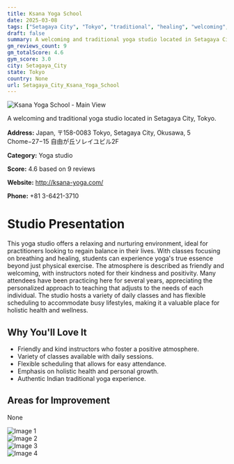 ```yaml
---
title: Ksana Yoga School
date: 2025-03-08
tags: ["Setagaya City", "Tokyo", "traditional", "healing", "welcoming", "holistic", "Setagaya City"]  
draft: false
summary: A welcoming and traditional yoga studio located in Setagaya City, Tokyo.
gm_reviews_count: 9
gm_totalScore: 4.6
gym_score: 3.0
city: Setagaya_City
state: Tokyo
country: None
url: Setagaya_City_Ksana_Yoga_School
---
```


<div className="aspect-[16/9] relative my-8">
  <img 
    src="https://lh5.googleusercontent.com/p/AF1QipNOKG6lgh2OXROUxyzPEo2EpFUxk_dCRoxZR-NE=w1920-h1080-k-no"
    alt="Ksana Yoga School - Main View"
    className="object-cover absolute inset-0 w-full h-full rounded-lg"
  />
</div>

A welcoming and traditional yoga studio located in Setagaya City, Tokyo.

**Address:** Japan, 〒158-0083 Tokyo, Setagaya City, Okusawa, 5 Chome−27−15 自由が丘ソレイユビル2F

**Category:** Yoga studio

**Score:** 4.6 based on 9 reviews

**Website:** http://ksana-yoga.com/

**Phone:** +81 3-6421-3710

# Studio Presentation

This yoga studio offers a relaxing and nurturing environment, ideal for practitioners looking to regain balance in their lives. With classes focusing on breathing and healing, students can experience yoga's true essence beyond just physical exercise. The atmosphere is described as friendly and welcoming, with instructors noted for their kindness and positivity. Many attendees have been practicing here for several years, appreciating the personalized approach to teaching that adjusts to the needs of each individual. The studio hosts a variety of daily classes and has flexible scheduling to accommodate busy lifestyles, making it a valuable place for holistic health and wellness.

## Why You'll Love It

- Friendly and kind instructors who foster a positive atmosphere.
- Variety of classes available with daily sessions.
- Flexible scheduling that allows for easy attendance.
- Emphasis on holistic health and personal growth.
- Authentic Indian traditional yoga experience.

## Areas for Improvement

None

<div className="grid grid-cols-1 xl:grid-cols-2 gap-4 my-8">
<div className="aspect-[4/3] relative"><img src="https://lh5.googleusercontent.com/p/AF1QipO-UUPYSv2xZDsiuObo6S_bznIwuroZR0LI5iFJ=w1920-h1080-k-no" alt="Image 1" className="object-cover absolute inset-0 w-full h-full rounded-lg" /></div>
<div className="aspect-[4/3] relative"><img src="https://lh5.googleusercontent.com/p/AF1QipOVl99KR8hEgY4qo9EMJ63otm1ClNCHID6Bia5o=w1920-h1080-k-no" alt="Image 2" className="object-cover absolute inset-0 w-full h-full rounded-lg" /></div>
<div className="aspect-[4/3] relative"><img src="https://lh5.googleusercontent.com/p/AF1QipNbhS9zSqhgKe4wrqWc01ajteUqBN84isjwaxku=w1920-h1080-k-no" alt="Image 3" className="object-cover absolute inset-0 w-full h-full rounded-lg" /></div>
<div className="aspect-[4/3] relative"><img src="https://lh5.googleusercontent.com/p/AF1QipOKImSl01degm9ShXQPOH7KJwBHCry7jz9MbQM5=w1920-h1080-k-no" alt="Image 4" className="object-cover absolute inset-0 w-full h-full rounded-lg" /></div>
</div>